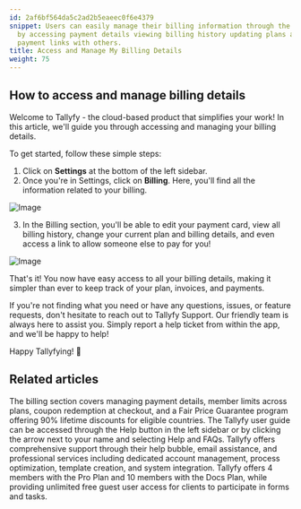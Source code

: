 ```yaml
---
id: 2af6bf564da5c2ad2b5eaeec0f6e4379
snippet: Users can easily manage their billing information through the Settings menu
  by accessing payment details viewing billing history updating plans and sharing
  payment links with others.
title: Access and Manage My Billing Details
weight: 75
---
```


## How to access and manage billing details

Welcome to Tallyfy - the cloud-based product that simplifies your work! In this article, we'll guide you through accessing and managing your billing details.

To get started, follow these simple steps:

1. Click on **Settings** at the bottom of the left sidebar.
2. Once you're in Settings, click on **Billing**. Here, you'll find all the information related to your billing.

![Image](https://screenshots.tallyfy.com/tallyfy%2Fpro%2Fdesktop-light-click-billing-settings.png)

3. In the Billing section, you'll be able to edit your payment card, view all billing history, change your current plan and billing details, and even access a link to allow someone else to pay for you!

![Image](https://screenshots.tallyfy.com/tallyfy%2Fpro%2Fdesktop-light-show-billing-info.png)

That's it! You now have easy access to all your billing details, making it simpler than ever to keep track of your plan, invoices, and payments.

If you're not finding what you need or have any questions, issues, or feature requests, don't hesitate to reach out to Tallyfy Support. Our friendly team is always here to assist you. Simply report a help ticket from within the app, and we'll be happy to help!

Happy Tallyfying! 🎉


## Related articles
<CardGrid>
<LinkTitleCard header="<b>Settings > Billing</b>" href="/products/pro/settings/billing/" > The billing section covers managing payment details, member limits across plans, coupon redemption at checkout, and a Fair Price Guarantee program offering 90% lifetime discounts for eligible countries. </LinkTitleCard>
<LinkTitleCard header="<b>Support > In-app user guide</b>" href="/products/pro/miscellaneous/support/how-to-access-the-tallyfy-user-guide/" > The Tallyfy user guide can be accessed through the Help button in the left sidebar or by clicking the arrow next to your name and selecting Help and FAQs. </LinkTitleCard>
<LinkTitleCard header="<b>Support > Contact Tallyfy support or engage in professional services</b>" href="/products/pro/miscellaneous/support/how-can-i-contact-tallyfys-support-team/" > Tallyfy offers comprehensive support through their help bubble, email assistance, and professional services including dedicated account management, process optimization, template creation, and system integration. </LinkTitleCard>
<LinkTitleCard header="<b>Billing > Tallyfy's Account and Member Limits</b>" href="/products/pro/settings/billing/what-are-tallyfys-account-and-member-limits/" > Tallyfy offers 4 members with the Pro Plan and 10 members with the Docs Plan, while providing unlimited free guest user access for clients to participate in forms and tasks. </LinkTitleCard>
</CardGrid>